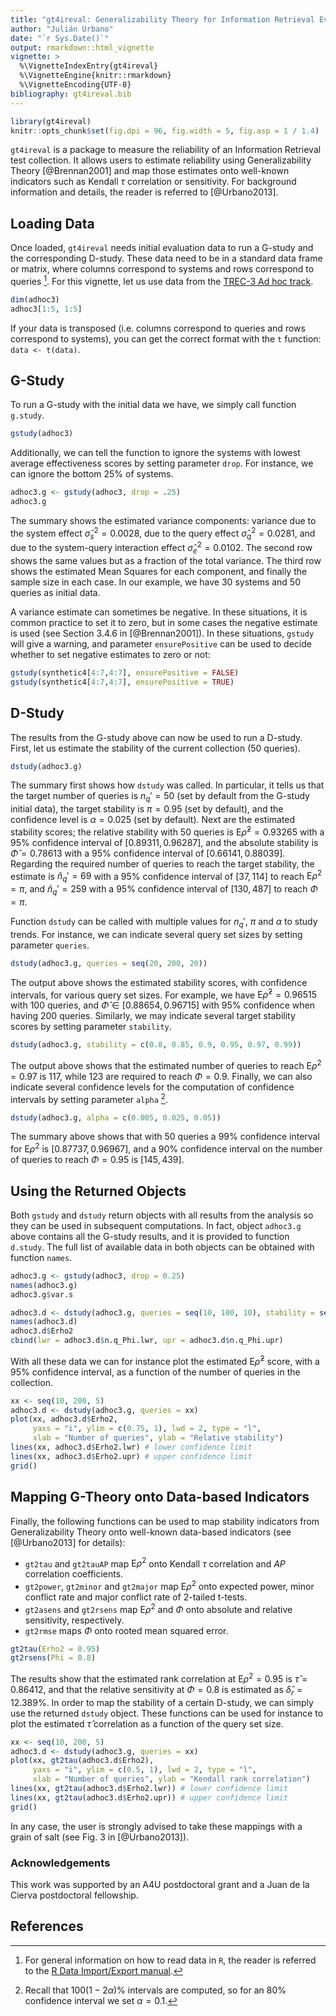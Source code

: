 ---
title: "gt4ireval: Generalizability Theory for Information Retrieval Evaluation"
author: "Julián Urbano"
date: "`r Sys.Date()`"
output: rmarkdown::html_vignette
vignette: >
  %\VignetteIndexEntry{gt4ireval}
  %\VignetteEngine{knitr::rmarkdown}
  %\VignetteEncoding{UTF-8}
bibliography: gt4ireval.bib
---

```{r, include = FALSE}
library(gt4ireval)
knitr::opts_chunk$set(fig.dpi = 96, fig.width = 5, fig.asp = 1 / 1.4)
```

`gt4ireval` is a package to measure the reliability of an Information Retrieval test collection. It allows users to estimate reliability using Generalizability Theory [@Brennan2001] and map those estimates onto well-known indicators such as Kendall $\tau$ correlation or sensitivity. For background information and details, the reader is referred to [@Urbano2013].

## Loading Data

Once loaded, `gt4ireval` needs initial evaluation data to run a G-study and the corresponding D-study. These data need to be in a standard data frame or matrix, where columns correspond to systems and rows correspond to queries [^1]. For this vignette, let us use data from the [TREC-3 Ad hoc track](http://trec.nist.gov).

```{r}
dim(adhoc3)
adhoc3[1:5, 1:5]
```

If your data is transposed (i.e. columns correspond to queries and rows correspond to systems), you can get the correct format with the `t` function: `data <- t(data)`.

## G-Study

To run a G-study with the initial data we have, we simply call function `g.study`.

```{r}
gstudy(adhoc3)
```

Additionally, we can tell the function to ignore the systems with lowest average effectiveness scores by setting parameter `drop`. For instance, we can ignore the bottom 25\% of systems.

```{r}
adhoc3.g <- gstudy(adhoc3, drop = .25)
adhoc3.g
```

The summary shows the estimated variance components: variance due to the system effect $\hat\sigma_s^2=0.0028$, due to the query effect $\hat\sigma_q^2=0.0281$, and due to the system-query interaction effect $\hat\sigma_e^2=0.0102$.
The second row shows the same values but as a fraction of the total variance. The third row shows the estimated Mean Squares for each component, and finally the sample size in each case. In our example, we have 30 systems and 50 queries as initial data.

A variance estimate can sometimes be negative. In these situations, it is common practice to set it to zero, but in some cases the negative estimate is used (see Section 3.4.6 in [@Brennan2001]). In these situations, `gstudy` will give a warning, and parameter `ensurePositive` can be used to decide whether to set negative estimates to zero or not:

```{r}
gstudy(synthetic4[4:7,4:7], ensurePositive = FALSE)
gstudy(synthetic4[4:7,4:7], ensurePositive = TRUE)
```

## D-Study

The results from the G-study above can now be used to run a D-study. First, let us estimate the stability of the current collection (50 queries).

```{r}
dstudy(adhoc3.g)
```

The summary first shows how `dstudy` was called. In particular, it tells us that the target number of queries is $n_q'=50$ (set by default from the G-study initial data), the target stability is $\pi=0.95$ (set by default), and the confidence level is $\alpha=0.025$ (set by default).
Next are the estimated stability scores; the relative stability with 50 queries is $\text{E}\hat\rho^2=0.93265$ with a 95\% confidence interval of $[0.89311, 0.96287]$, and the absolute stability is $\hat\Phi=0.78613$ with a 95\% confidence interval of $[0.66141, 0.88039]$.
Regarding the required number of queries to reach the target stability, the estimate is $\hat{n}_q'=69$ with a 95\% confidence interval of $[37, 114]$ to reach $\text{E}\rho^2=\pi$, and $\hat{n}_q'=259$ with a 95\% confidence interval of $[130, 487]$ to reach $\Phi=\pi$.

Function `dstudy` can be called with multiple values for $n_q'$, $\pi$ and $\alpha$ to study trends. For instance, we can indicate several query set sizes by setting parameter `queries`.

```{r}
dstudy(adhoc3.g, queries = seq(20, 200, 20))
```

The output above shows the estimated stability scores, with confidence intervals, for various query set sizes. For example, we have $\text{E}\hat\rho^2=0.96515$ with 100 queries, and $\hat\Phi\in[0.88654, 0.96715]$ with 95\% confidence when having 200 queries.
Similarly, we may indicate several target stability scores by setting parameter `stability`.

```{r}
dstudy(adhoc3.g, stability = c(0.8, 0.85, 0.9, 0.95, 0.97, 0.99))
```
The output above shows that the estimated number of queries to reach $\text{E}\rho^2=0.97$ is 117, while 123 are required to reach $\Phi=0.9$.
Finally, we can also indicate several confidence levels for the computation of confidence intervals by setting parameter `alpha` [^2].

```{r}
dstudy(adhoc3.g, alpha = c(0.005, 0.025, 0.05))
```

The summary above shows that with 50 queries a 99\% confidence interval for $\text{E}\rho^2$ is $[0.87737, 0.96967]$, and a 90\% confidence interval on the number of queries to reach $\Phi=0.95$ is $[145, 439]$.

## Using the Returned Objects

Both `gstudy` and `dstudy` return objects with all results from the analysis so they can be used in subsequent computations. In fact, object `adhoc3.g` above contains all the G-study results, and it is provided to function `d.study`.
The full list of available data in both objects can be obtained with function `names`.

```{r}
adhoc3.g <- gstudy(adhoc3, drop = 0.25)
names(adhoc3.g)
adhoc3.g$var.s

adhoc3.d <- dstudy(adhoc3.g, queries = seq(10, 100, 10), stability = seq(0.5, 0.99, .05))
names(adhoc3.d)
adhoc3.d$Erho2
cbind(lwr = adhoc3.d$n.q_Phi.lwr, upr = adhoc3.d$n.q_Phi.upr)
```

With all these data we can for instance plot the estimated $\text{E}\hat\rho^2$ score, with a 95\% confidence interval, as a function of the number of queries in the collection.

```{r}
xx <- seq(10, 200, 5)
adhoc3.d <- dstudy(adhoc3.g, queries = xx)
plot(xx, adhoc3.d$Erho2,
     yaxs = "i", ylim = c(0.75, 1), lwd = 2, type = "l",
     xlab = "Number of queries", ylab = "Relative stability")
lines(xx, adhoc3.d$Erho2.lwr) # lower confidence limit
lines(xx, adhoc3.d$Erho2.upr) # upper confidence limit
grid()
```

## Mapping G-Theory onto Data-based Indicators

Finally, the following functions can be used to map stability indicators from Generalizability Theory onto well-known data-based indicators (see [@Urbano2013] for details):

* `gt2tau` and `gt2tauAP` map $\text{E}\rho^2$ onto Kendall $\tau$ correlation and $AP$ correlation coefficients.
* `gt2power`, `gt2minor` and `gt2major` map $\text{E}\rho^2$ onto expected power, minor conflict rate and major conflict rate of 2-tailed t-tests.
* `gt2asens` and `gt2rsens` map $\text{E}\rho^2$ and $\Phi$ onto absolute and relative sensitivity, respectively.
* `gt2rmse` maps $\Phi$ onto rooted mean squared error.

```{r}
gt2tau(Erho2 = 0.95)
gt2rsens(Phi = 0.8)
```

The results show that the estimated rank correlation at $\text{E}\rho^2=0.95$ is $\hat\tau=0.86412$, and that the relative sensitivity at $\Phi=0.8$ is estimated as $\hat\delta_r=12.389\%$.
In order to map the stability of a certain D-study, we can simply use the returned `dstudy` object.
These functions can be used for instance to plot the estimated $\hat\tau$ correlation as a function of the query set size.

```{r}
xx <- seq(10, 200, 5)
adhoc3.d <- dstudy(adhoc3.g, queries = xx)
plot(xx, gt2tau(adhoc3.d$Erho2),
     yaxs = "i", ylim = c(0.5, 1), lwd = 2, type = "l",
     xlab = "Number of queries", ylab = "Kendall rank correlation")
lines(xx, gt2tau(adhoc3.d$Erho2.lwr)) # lower confidence limit
lines(xx, gt2tau(adhoc3.d$Erho2.upr)) # upper confidence limit
grid()
```

In any case, the user is strongly advised to take these mappings with a grain of salt (see Fig. 3 in [@Urbano2013]).

### Acknowledgements

This work was supported by an A4U postdoctoral grant and a Juan de la Cierva postdoctoral fellowship.

## References

[^1]: For general information on how to read data in `R`, the reader is referred to the [R Data Import/Export manual](https://cran.r-project.org/manuals.html).

[^2]: Recall that $100(1-2\alpha)\%$ intervals are computed, so for an 80\% confidence interval we set $\alpha=0.1$.
